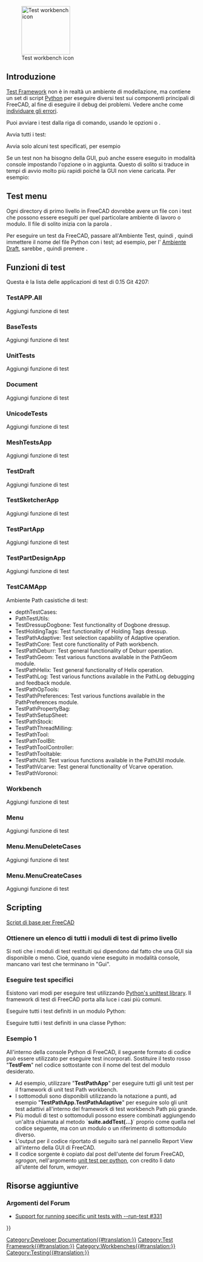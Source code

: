 <languages/>

{{Docnav/it
|[[Debugging/it|Debugging]]
|[[FreeCAD_Build_Tool/it|Strumento di compilazione di FreeCAD]]
}}

[[Image:Workbench_Test.svg|thumb|128px|Test workbench icon]]

{{TOCright}}

<span id="Introduction"></span>
== Introduzione ==

[[Testing/it|Test Framework]] non è in realtà un ambiente di modellazione, ma contiene un set di script [[Python/it|Python]] per eseguire diversi test sui componenti principali di FreeCAD, al fine di eseguire il debug dei problemi. Vedere anche come [[debugging/it|individuare gli errori]].

Puoi avviare i test dalla riga di comando, usando le opzioni {{incode|-t}} o {{incode|--run-test}}.

Avvia tutti i test:

{{Code|code=
freecad --run-test 0
}}

Avvia solo alcuni test specificati, per esempio

{{Code|code=
freecad -t TestDraft
}}

Se un test non ha bisogno della GUI, può anche essere eseguito in modalità console impostando l'opzione {{incode|-c}} o {{incode|--console}} in aggiunta. Questo di solito si traduce in tempi di avvio molto più rapidi poiché la GUI non viene caricata. Per esempio:

{{Code|code=
freecad -c -t TestPartDesignApp
}}

== Test menu ==

Ogni directory di primo livello in FreeCAD dovrebbe avere un file con i test che possono essere eseguiti per quel particolare ambiente di lavoro o modulo. Il file di solito inizia con la parola {{incode|Test}}.

Per eseguire un test da FreeCAD, passare all'Ambiente Test, quindi {{MenuCommand|Test commands → TestToolsGui → Self test → Select test name}}, quindi immettere il nome del file Python con i test; ad esempio, per l' [[Draft Workbench/it| Ambiente Draft]], sarebbe {{MenuCommand|TestDraft}}, quindi premere {{Button|Start}}.

<span id="Test_functions"></span>
== Funzioni di test ==

Questa è la lista delle applicazioni di test di 0.15 Git 4207:

=== TestAPP.All ===

Aggiungi funzione di test

=== BaseTests ===

Aggiungi funzione di test

=== UnitTests ===

Aggiungi funzione di test

=== Document ===

Aggiungi funzione di test

=== UnicodeTests ===

Aggiungi funzione di test

=== MeshTestsApp ===

Aggiungi funzione di test

=== TestDraft ===

Aggiungi funzione di test

=== TestSketcherApp ===

Aggiungi funzione di test

=== TestPartApp ===

Aggiungi funzione di test

=== TestPartDesignApp ===

Aggiungi funzione di test

=== TestCAMApp ===

Ambiente Path casistiche di test:
* depthTestCases: 
* PathTestUtils: 
* TestDressupDogbone: Test functionality of Dogbone dressup.
* TestHoldingTags: Test functionality of Holding Tags dressup.
* TestPathAdaptive: Test selection capability of Adaptive operation.
* TestPathCore: Test core functionality of Path workbench.
* TestPathDeburr: Test general functionality of Deburr operation.
* TestPathGeom: Test various functions available in the PathGeom module.
* TestPathHelix: Test general functionality of Helix operation.
* TestPathLog: Test various functions available in the PathLog debugging and feedback module.
* TestPathOpTools: 
* TestPathPreferences: Test various functions available in the PathPreferences module.
* TestPathPropertyBag: 
* TestPathSetupSheet: 
* TestPathStock: 
* TestPathThreadMilling: 
* TestPathTool: 
* TestPathToolBit: 
* TestPathToolController: 
* TestPathTooltable: 
* TestPathUtil: Test various functions available in the PathUtil module.
* TestPathVcarve: Test general functionality of Vcarve operation.
* TestPathVoronoi:

=== Workbench ===

Aggiungi funzione di test

=== Menu ===

Aggiungi funzione di test

=== Menu.MenuDeleteCases ===

Aggiungi funzione di test

=== Menu.MenuCreateCases ===

Aggiungi funzione di test

==Scripting==

{{Emphasis|Vedere anche:}} [[FreeCAD_Scripting_Basics/it|Script di base per FreeCAD]]

<span id="Get_a_list_of_all_top-level_test_modules"></span>
===Ottienere un elenco di tutti i moduli di test di primo livello===

{{Code|code=
FreeCAD.__unit_test__
}}

Si noti che i moduli di test restituiti qui dipendono dal fatto che una GUI sia disponibile o meno. Cioè, quando viene eseguito in modalità console, mancano vari test che terminano in "Gui".

<span id="Run_specific_tests"></span>
===Eseguire test specifici===

Esistono vari modi per eseguire test utilizzando [https://docs.python.org/3/library/unittest.html Python's unittest library]. Il framework di test di FreeCAD porta alla luce i casi più comuni.

Eseguire tutti i test definiti in un modulo Python:
{{Code|code=
import Test, TestFemApp
Test.runTestsFromModule(TestFemApp)
}}

Eseguire tutti i test definiti in una classe Python:
{{Code|code=
import Test, femtest.app.test_solver_calculix
Test.runTestsFromClass(femtest.app.test_solver_calculix.TestSolverCalculix)
}}

<span id="Example_1"></span>
===Esempio 1===

All'interno della console Python di FreeCAD, il seguente formato di codice può essere utilizzato per eseguire test incorporati. Sostituire il testo rosso "'''TestFem'''" nel codice sottostante con il nome del test del modulo desiderato.
* Ad esempio, utilizzare "'''TestPathApp'''" per eseguire tutti gli unit test per il framework di unit test Path workbench.
* I sottomoduli sono disponibili utilizzando la notazione a punti, ad esempio "'''TestPathApp.TestPathAdaptive'''" per eseguire solo gli unit test adattivi all'interno del framework di test workbench Path più grande.
* Più moduli di test o sottomoduli possono essere combinati aggiungendo un'altra chiamata al metodo `'''suite.addTest(...)'''` proprio come quella nel codice seguente, ma con un modulo o un riferimento di sottomodulo diverso.
* L'output per il codice riportato di seguito sarà nel pannello Report View all'interno della GUI di FreeCAD.
* Il codice sorgente è copiato dal post dell'utente del forum FreeCAD, ''sgrogan'', nell'argomento [https://forum.freecadweb.org/viewtopic.php?style=3&p=153251#p153251 unit test per python], con credito lì dato all'utente del forum, ''wmayer''.

{{Code|code=
import unittest
suite = unittest.TestSuite()
suite.addTest(unittest.defaultTestLoader.loadTestsFromName("TestFem"))
r = unittest.TextTestRunner()
r.run(suite)
}}

<span id="Additional_Resources"></span>
==Risorse aggiuntive==

<span id="Forum_Topics"></span>
===Argomenti del Forum===

* [https://forum.freecadweb.org/viewtopic.php?style=3&f=27&t=18379 Support for running specific unit tests with --run-test #331]


{{Docnav/it
|[[Debugging/it|Debugging]]
|[[FreeCAD_Build_Tool/it|Strumento di compilazione di FreeCAD]]
}}

<!--T:21-->
{{Userdocnavi{{#translation:}}}}
[[Category:Developer Documentation{{#translation:}}]]
[[Category:Test Framework{{#translation:}}]]
[[Category:Workbenches{{#translation:}}]]
[[Category:Testing{{#translation:}}]]
